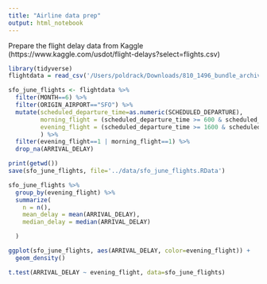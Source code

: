 ```yaml
---
title: "Airline data prep"
output: html_notebook
---
```


Prepare the flight delay data from Kaggle (https://www.kaggle.com/usdot/flight-delays?select=flights.csv)

```r
library(tidyverse)
flightdata = read_csv('/Users/poldrack/Downloads/810_1496_bundle_archive/flights.csv')

```

```r
sfo_june_flights <- flightdata %>% 
  filter(MONTH==6) %>% 
  filter(ORIGIN_AIRPORT=="SFO") %>%
  mutate(scheduled_departure_time=as.numeric(SCHEDULED_DEPARTURE),
         morning_flight = (scheduled_departure_time >= 600 & scheduled_departure_time <= 1000),
         evening_flight = (scheduled_departure_time >= 1600 & scheduled_departure_time <= 2000),
         ) %>%
  filter(evening_flight==1 | morning_flight==1) %>%
  drop_na(ARRIVAL_DELAY)

print(getwd())
save(sfo_june_flights, file='../data/sfo_june_flights.RData')

sfo_june_flights %>%
  group_by(evening_flight) %>%
  summarize(
    n = n(),
    mean_delay = mean(ARRIVAL_DELAY),
    median_delay = median(ARRIVAL_DELAY)

  )

ggplot(sfo_june_flights, aes(ARRIVAL_DELAY, color=evening_flight)) + 
  geom_density()

```


```r
t.test(ARRIVAL_DELAY ~ evening_flight, data=sfo_june_flights)
```

